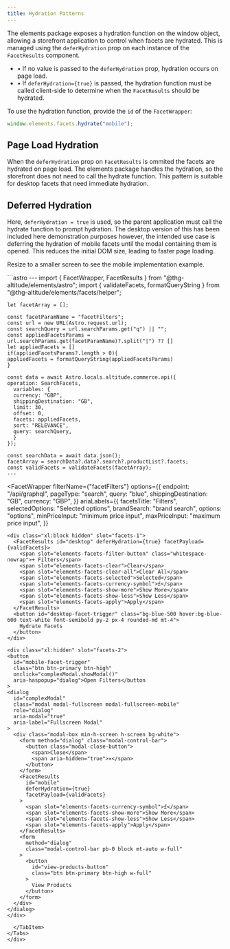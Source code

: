 ```yaml
---
title: Hydration Patterns
---
```



The elements package exposes a hydration function on the window object, allowing a storefront application to control when facets are hydrated. This is managed using the `deferHydration` prop on each instance of the `FacetResults` component.

- • If no value is passed to the `deferHydration` prop, hydration occurs on page load.
- • If `deferHydration={true}` is passed, the hydration function must be called client-side to determine when the `FacetResults` should be hydrated.

To use the hydration function, provide the `id` of the `FacetWrapper`:

```javascript
window.elements.facets.hydrate("mobile");
```

## Page Load Hydration

When the `deferHydration` prop on `FacetResults` is ommited the facets are hydrated on page load. The elements package handles the hydration, so the storefront does not need to call the hydrate function. This pattern is suitable for desktop facets that need immediate hydration.

## Deferred Hydration

Here, `deferHydration = true` is used, so the parent application must call the hydrate function to prompt hydration. The desktop version of this has been included here demonstration purposes however, the intended use case is deferring the hydration of mobile facets until the modal containing them is opened. This reduces the initial DOM size, leading to faster page loading.

Resize to a smaller screen to see the mobile implementation example.

<div class="not-content">
<Tabs>
  <TabItem label="Preview">
    <Preview>
      <DeferHydrationFacets/>
    </Preview>
  </TabItem>
  <TabItem label="Code">
    ```astro
    ---
    import { FacetWrapper, FacetResults } from "@thg-altitude/elements/astro";
    import { validateFacets, formatQueryString } from "@thg-altitude/elements/facets/helper";

    let facetArray = [];

    const facetParamName = "facetFilters";
    const url = new URL(Astro.request.url);
    const searchQuery = url.searchParams.get("q") || "";
    const appliedFacetsParams = url.searchParams.get(facetParamName)?.split("|") ?? []
    let appliedFacets = []
    if(appliedFacetsParams?.length > 0){
    appliedFacets = formatQueryString(appliedFacetsParams)
    }

    const data = await Astro.locals.altitude.commerce.api({
    operation: SearchFacets,
      variables: {
      currency: "GBP",
      shippingDestination: "GB",
      limit: 30,
      offset: 0,
      facets: appliedFacets,
      sort: "RELEVANCE",
      query: searchQuery,
      }
    });

    const searchData = await data.json();
    facetArray = searchData?.data?.search?.productList?.facets;
    const validFacets = validateFacets(facetArray);
    ---

   <FacetWrapper
    filterName={"facetFilters"}
    options={{
      endpoint: "/api/graphql",
      pageType: "search",
      query: "blue",
      shippingDestination: "GB",
      currency: "GBP",
    }}
    ariaLabels={{
      facetsTitle: "Filters",
      selectedOptions: "Selected options",
      brandSearch: "brand search",
      options: "options",
      minPriceInput: "minimum price input",
      maxPriceInput: "maximum price input",
    }}
  >
    <div class="xl:block hidden" slot="facets-1">
      <FacetResults id="desktop" deferHydration={true} facetPayload={validFacets}>
        <span slot="elements-facets-filter-button" class="whitespace-nowrap">+ Filters</span>
        <span slot="elements-facets-clear">Clear</span>
        <span slot="elements-facets-clear-all">Clear All</span>
        <span slot="elements-facets-selected">Selected</span>
        <span slot="elements-facets-currency-symbol">£</span>
        <span slot="elements-facets-show-more">Show More</span>
        <span slot="elements-facets-show-less">Show Less</span>
        <span slot="elements-facets-apply">Apply</span>
      </FacetResults>
      <button id="desktop-facet-trigger" class="bg-blue-500 hover:bg-blue-600 text-white font-semibold py-2 px-4 rounded-md mt-4">
        Hydrate Facets
      </button>
    </div>

    <div class="xl:hidden" slot="facets-2">
    <button
      id="mobile-facet-trigger"
      class="btn btn-primary btn-high"
      onclick="complexModal.showModal()"
      aria-haspopup="dialog">Open Filters</button
    >
    <dialog
      id="complexModal"
      class="modal modal-fullscreen modal-fullscreen-mobile"
      role="dialog"
      aria-modal="true"
      aria-label="Fullscreen Modal"
    >
      <div class="modal-box min-h-screen h-screen bg-white">
        <form method="dialog" class="modal-control-bar">
          <button class="modal-close-button">
            <span>Close</span>
            <span aria-hidden="true">✕</span>
          </button>
        </form>
        <FacetResults
          id="mobile"
          deferHydration={true}
          facetPayload={validFacets}
        >
          <span slot="elements-facets-currency-symbol">£</span>
          <span slot="elements-facets-show-more">Show More</span>
          <span slot="elements-facets-show-less">Show Less</span>
          <span slot="elements-facets-apply">Apply</span>
        </FacetResults>
        <form
          method="dialog"
          class="modal-control-bar pb-0 block mt-auto w-full"
        >
          <button
            id="view-products-button"
            class="btn btn-primary btn-high w-full"
          >
            View Products
          </button>
        </form>
      </div>
    </dialog>
    </div>
</FacetWrapper>

<script>
  class ElementsFacetWrapper extends HTMLElement {
    constructor() {
      super();
    }
    async connectedCallback() {
      window.addEventListener("elements-facet-wrapper", extractSSRContext);
      const customElement = this;

      async function extractSSRContext() {
        const observer = window.elements.facets.observer;
        observer.subscribe("refresh-product-list", async () => {
          // fetch for your new product data sending selected facets
        })
        observer.subscribe("facet-toggle", (facetOpen) => {
          const facetToggles = customElement.querySelectorAll(
            "[data-slot='elements-facets-filter-button']"
          );
          const hydrationfacetToggle = facetToggles?.[0]
          hydrationfacetToggle.innerHTML = `<span>${facetOpen ? "+ Filters" : "- Filters"}</span>`;
        });
        bindFacetTriggers();
      }
    }
  }

  customElements.get("elements-facet-wrapper") ||
    customElements.define("elements-facet-wrapper", ElementsFacetWrapper);

  function bindFacetTriggers() {
    const mobileFacetTrigger = document.getElementById("mobile-facet-trigger");
    const desktopFacetTrigger = document.getElementById("desktop-facet-trigger");

    mobileFacetTrigger.addEventListener("click", () => {
      window.elements.facets.hydrate("mobile");
    });

    desktopFacetTrigger.addEventListener("click", () => {
      window.elements.facets.hydrate("desktop");
    });
  }
</script>

```
  </TabItem>
</Tabs>
</div>